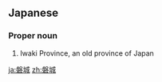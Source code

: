 ==Japanese==
{{wikipedia|lang=ja}}
{{ja-kanjitab|いわ|き|yomi=k}}

===Proper noun===
{{ja-pos|いわき|proper|hhira=いはき}}

# Iwaki Province, an old province of Japan

[[ja:磐城]]
[[zh:磐城]]